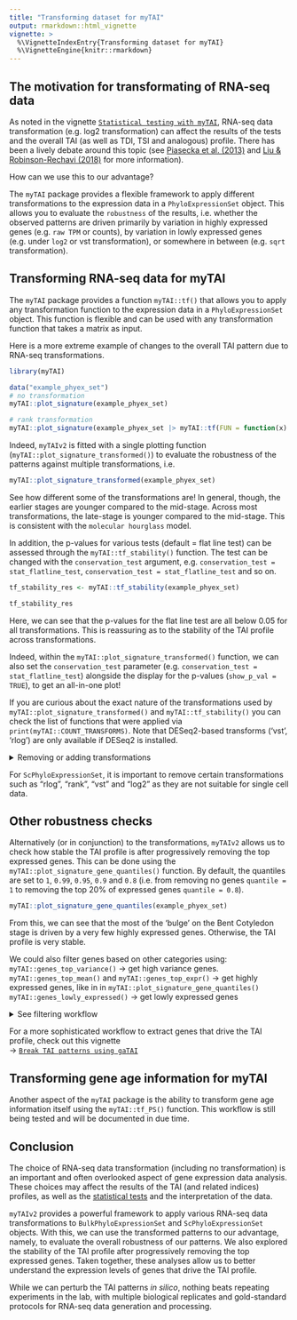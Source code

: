 ```yaml
---
title: "Transforming dataset for myTAI"
output: rmarkdown::html_vignette
vignette: >
  %\VignetteIndexEntry{Transforming dataset for myTAI}
  %\VignetteEngine{knitr::rmarkdown}
---
```


## The motivation for transformating of RNA-seq data

As noted in the vignette [`Statistical testing with myTAI`](tai-stats.html), RNA-seq data transformation (e.g. log2 transformation) can affect the results of the tests and the overall TAI (as well as TDI, TSI and analogous) profile. There has been a lively debate around this topic (see [Piasecka et al. (2013)](https://journals.plos.org/plosgenetics/article?id=10.1371/journal.pgen.1003476) and [Liu & Robinson-Rechavi (2018)](https://doi.org/10.1093/gbe/evy177) for more information).

How can we use this to our advantage?

The `myTAI` package provides a flexible framework to apply different transformations to the expression data in a `PhyloExpressionSet` object. This allows you to evaluate the `robustness` of the results, i.e. whether the observed patterns are driven primarily by variation in highly expressed genes (e.g. `raw TPM` or counts), by variation in lowly expressed genes (e.g. under `log2` or vst transformation), or somewhere in between (e.g. `sqrt` transformation).

## Transforming RNA-seq data for myTAI

The `myTAI` package provides a function `myTAI::tf()` that allows you to apply any transformation function to the expression data in a `PhyloExpressionSet` object. This function is flexible and can be used with any transformation function that takes a matrix as input.

Here is a more extreme example of changes to the overall TAI pattern due to RNA-seq transformations.

```r
library(myTAI)
```

```r
data("example_phyex_set")
# no transformation
myTAI::plot_signature(example_phyex_set)
```

```r
# rank transformation
myTAI::plot_signature(example_phyex_set |> myTAI::tf(FUN = function(x) apply(x, 2, base::rank)))
```

Indeed, `myTAIv2` is fitted with a single plotting function (`myTAI::plot_signature_transformed()`) to evaluate the robustness of the patterns against multiple transformations, i.e.

```r
myTAI::plot_signature_transformed(example_phyex_set)
```

See how different some of the transformations are! In general, though, the earlier stages are younger compared to the mid-stage. Across most transformations, the late-stage is younger compared to the mid-stage. This is consistent with the `molecular hourglass` model.

In addition, the p-values for various tests (default = flat line test) can be assessed through the `myTAI::tf_stability()` function. The test can be changed with the `conservation_test` argument, e.g. `conservation_test = stat_flatline_test`, `conservation_test = stat_flatline_test` and so on.

```r
tf_stability_res <- myTAI::tf_stability(example_phyex_set)
```

```r
tf_stability_res
```

Here, we can see that the p-values for the flat line test are all below 0.05 for all transformations. This is reassuring as to the stability of the TAI profile across transformations.

Indeed, within the `myTAI::plot_signature_transformed()` function, we can also set the `conservation_test` parameter (e.g. `conservation_test = stat_flatline_test`) alongside the display for the p-values (`show_p_val = TRUE`), to get an all-in-one plot!

:::{.tip}
If you are curious about the exact nature of the transformations used by `myTAI::plot_signature_transformed()` and `myTAI::tf_stability()` you can check the list of functions that were applied via `print(myTAI::COUNT_TRANSFORMS)`. Note that DESeq2-based transforms ('vst', 'rlog') are only available if DESeq2 is installed.

<details> <summary>Removing or adding transformations</summary>
To remove transformations, e.g. "rlog", "rank", "vst" from the list, e.g.
```r
COUNT_TRANSFORMS_REMOVED <- COUNT_TRANSFORMS[!names(COUNT_TRANSFORMS) %in% c("rlog", "rank", "vst")]
```

To add transformations, e.g.
```r
COUNT_TRANSFORMS_ADDED <- c(COUNT_TRANSFORMS, list(new_transform = function(x) x + 1))
```

Then apply to tf_stability or plot_signature functions, e.g.
```r
myTAI::tf_stability(example_phyex_set, transformations = COUNT_TRANSFORMS_REMOVED)
myTAI::plot_signature_transformed(example_phyex_set, transformations = COUNT_TRANSFORMS_REMOVED)
```
</details>

For `ScPhyloExpressionSet`, it is important to remove certain transformations such as "rlog", "rank", "vst" and "log2" as they are not suitable for single cell data.
:::

## Other robustness checks

Alternatively (or in conjunction) to the transformations, `myTAIv2` allows us to check how stable the TAI profile is after progressively removing the top expressed genes. This can be done using the `myTAI::plot_signature_gene_quantiles()` function. By default, the quantiles are set to `1`, `0.99`, `0.95`, `0.9` and `0.8` (i.e. from removing no genes `quantile = 1` to removing the top 20% of expressed genes `quantile = 0.8`).

```r
myTAI::plot_signature_gene_quantiles(example_phyex_set)
```

From this, we can see that the most of the 'bulge' on the Bent Cotyledon stage is driven by a very few highly expressed genes. Otherwise, the TAI profile is very stable.

We could also filter genes based on other categories using:   
`myTAI::genes_top_variance()` →  get high variance genes. 
`myTAI::genes_top_mean()` and `myTAI::genes_top_expr()` → get highly expressed genes, like in in `myTAI::plot_signature_gene_quantiles()`    
`myTAI::genes_lowly_expressed()` → get lowly expressed genes

<details> <summary>See filtering workflow</summary>
```r
# get top 1% variance genes (default parameters)
genes.top_var <- myTAI::genes_top_variance(example_phyex_set)
# get top 1% expressed genes (default parameters)
genes.top_mean <- myTAI::genes_top_mean(example_phyex_set)
# get lowly expressed genes with mean < 1 (default parameters)
genes.low_expr <- myTAI::genes_lowly_expressed(example_phyex_set)
```

Once you have a gene set, we can use `myTAI::remove_genes()` to filter out genes in a given set:

```r
# removing top 1% variance genes
example_phyex_set.rm_top_var <-
  myTAI::remove_genes(example_phyex_set, genes.top_var)
# plot
myTAI::plot_signature(example_phyex_set.rm_top_var)
```

We could also use `myTAI::select_genes()` to keep the genes in a given set:

```r
# select top 1% expressed genes
example_phyex_set.select_top_expr <- 
  myTAI::select_genes(example_phyex_set, genes.top_mean)
# plot
myTAI::plot_signature(example_phyex_set.select_top_expr)
```

If you have certain genes of interest, we can also select or remove individual genes with `myTAI::select_genes()` and `myTAI::remove_genes()`, respectively.

```r
# remove two genes (AT1G02780 & AT1G03880)
example_phyex_set.select_goi <- 
  myTAI::remove_genes(example_phyex_set, c("AT1G02780", "AT1G03880"))
# plot
myTAI::plot_signature(example_phyex_set.select_goi)
```

</details>

For a more sophisticated workflow to extract genes that drive the TAI profile, check out this vignette  
→ [`Break TAI patterns using gaTAI`](tai-breaker.html)

## Transforming gene age information for myTAI

Another aspect of the `myTAI` package is the ability to transform gene age information itself using the `myTAI::tf_PS()` function. This workflow is still being tested and will be documented in due time.

## Conclusion

The choice of RNA-seq data transformation (including no transformation) is an important and often overlooked aspect of gene expression data analysis. These choices may affect the results of the TAI (and related indices) profiles, as well as the [statistical tests](tai-stats.html) and the interpretation of the data.

`myTAIv2` provides a powerful framework to apply various RNA-seq data transformations to `BulkPhyloExpressionSet` and `ScPhyloExpressionSet` objects. With this, we can use the transformed patterns to our advantage, namely, to evaluate the overall robustness of our patterns. We also explored the stability of the TAI profile after progressively removing the top expressed genes. Taken together, these analyses allow us to better understand the expression levels of genes that drive the TAI profile.

:::{.important}
While we can perturb the TAI patterns *in silico*, nothing beats repeating experiments in the lab, with multiple biological replicates and gold-standard protocols for RNA-seq data generation and processing.
:::
